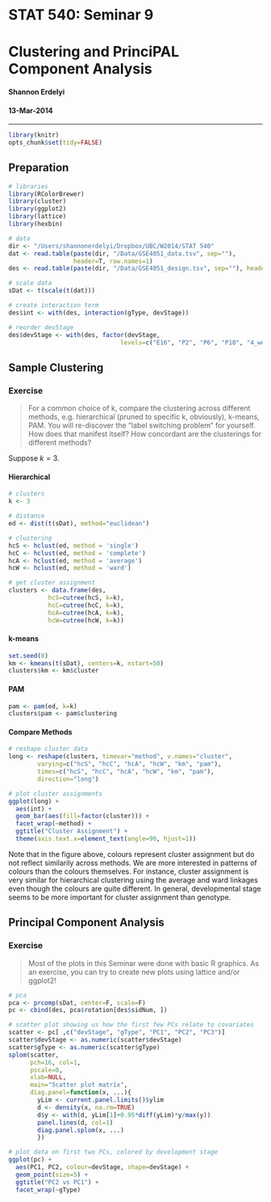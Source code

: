 # STAT 540: Seminar 9
# Clustering and PrinciPAL Component Analysis

#### Shannon Erdelyi
#### 13-Mar-2014

--------------------------------------------

```r
library(knitr)
opts_chunk$set(tidy=FALSE)
```

## Preparation

```r
# libraries
library(RColorBrewer)
library(cluster)
library(ggplot2)
library(lattice)
library(hexbin)

# data
dir <- "/Users/shannonerdelyi/Dropbox/UBC/W2014/STAT 540"
dat <- read.table(paste(dir, "/Data/GSE4051_data.tsv", sep=""),
                  header=T, row.names=1)
des <- read.table(paste(dir, "/Data/GSE4051_design.tsv", sep=""), header=T)

# scale data
sDat <- t(scale(t(dat)))

# create interaction term
des$int <- with(des, interaction(gType, devStage))

# reorder devStage
des$devStage <- with(des, factor(devStage, 
                               levels=c("E16", "P2", "P6", "P10", "4_weeks")))
```

## Sample Clustering

### Exercise

> For a common choice of k, compare the clustering across different methods, e.g. hierarchical (pruned to specific k, obviously), k-means, PAM. You will re-discover the "label switching problem" for yourself. How does that manifest itself? How concordant are the clusterings for different methods?

Suppose $k=3$.

#### Hierarchical

```r
# clusters
k <- 3

# distance
ed <- dist(t(sDat), method="euclidean")

# clustering
hcS <- hclust(ed, method = 'single')
hcC <- hclust(ed, method = 'complete')
hcA <- hclust(ed, method = 'average')
hcW <- hclust(ed, method = 'ward')

# get cluster assignment
clusters <- data.frame(des,
           hcS=cutree(hcS, k=k),
           hcC=cutree(hcC, k=k),
           hcA=cutree(hcA, k=k),
           hcW=cutree(hcW, k=k))
```

#### k-means

```r
set.seed(8)
km <- kmeans(t(sDat), centers=k, nstart=50)
clusters$km <- km$cluster
```

#### PAM

```r
pam <- pam(ed, k=k)
clusters$pam <- pam$clustering
```

#### Compare Methods
```r
# reshape cluster data
long <- reshape(clusters, timevar="method", v.names="cluster", 
        varying=c("hcS", "hcC", "hcA", "hcW", "km", "pam"),
        times=c("hcS", "hcC", "hcA", "hcW", "km", "pam"),
        direction="long")

# plot cluster assignments
ggplot(long) +
  aes(int) +
  geom_bar(aes(fill=factor(cluster))) +
  facet_wrap(~method) +
  ggtitle("Cluster Assignment") +
  theme(axis.text.x=element_text(angle=90, hjust=1))
```

Note that in the figure above, colours represent cluster assignment but do not reflect similarily across methods. We are more interested in patterns of colours than the colours themselves. For instance, cluster assignment is very similar for hierarchical clustering using the average and ward linkages even though the colours are quite different. In general, developmental stage seems to be more important for cluster assignment than genotype. 

## Principal Component Analysis

### Exercise

> Most of the plots in this Seminar were done with basic R graphics. As an exercise, you can try to create new plots using lattice and/or ggplot2!

```r
# pca
pca <- prcomp(sDat, center=F, scale=F) 
pc <- cbind(des, pca$rotation[des$sidNum, ]) 

# scatter plot showing us how the first few PCs relate to covariates
scatter <- pc[ ,c("devStage", "gType", "PC1", "PC2", "PC3")]
scatter$devStage <- as.numeric(scatter$devStage)
scatter$gType <- as.numeric(scatter$gType)
splom(scatter, 
      pch=16, col=1,
      pscale=0,
      xlab=NULL,
      main="Scatter plot matrix",
      diag.panel=function(x, ...){
        yLim <- current.panel.limits()$ylim
        d <- density(x, na.rm=TRUE)
        d$y <- with(d, yLim[1]+0.95*diff(yLim)*y/max(y))
        panel.lines(d, col=1)
        diag.panel.splom(x, ...)
        })

# plot data on first two PCs, colored by development stage
ggplot(pc) +
  aes(PC1, PC2, colour=devStage, shape=devStage) +
  geom_point(size=5) +
  ggtitle("PC2 vs PC1") +
  facet_wrap(~gType)
```







